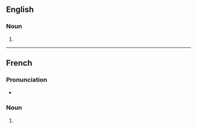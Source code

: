 {{also|Fakirs}}

==English==

===Noun===
{{head|en|noun plural form}}

# {{plural of|fakir|lang=en}}

----

==French==

===Pronunciation===
* {{IPA|/fakiʁ/|lang=fr}}

===Noun===
{{head|fr|noun plural form|g=m}}

# {{plural of|fakir|lang=fr}}